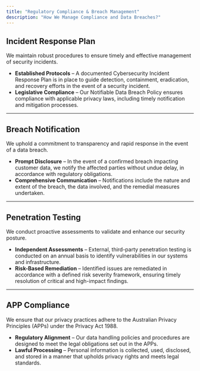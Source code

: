 ```yaml
---
title: "Regulatory Compliance & Breach Management"
description: "How We Manage Compliance and Data Breaches?"
---
```


## Incident Response Plan

We maintain robust procedures to ensure timely and effective management of security incidents.

- **Established Protocols** – A documented Cybersecurity Incident Response Plan is in place to guide detection, containment, eradication, and recovery efforts in the event of a security incident.
- **Legislative Compliance** – Our Notifiable Data Breach Policy ensures compliance with applicable privacy laws, including timely notification and mitigation processes.

---

## Breach Notification

We uphold a commitment to transparency and rapid response in the event of a data breach.

- **Prompt Disclosure** – In the event of a confirmed breach impacting customer data, we notify the affected parties without undue delay, in accordance with regulatory obligations.
- **Comprehensive Communication** – Notifications include the nature and extent of the breach, the data involved, and the remedial measures undertaken.

---

## Penetration Testing

We conduct proactive assessments to validate and enhance our security posture.

- **Independent Assessments** – External, third-party penetration testing is conducted on an annual basis to identify vulnerabilities in our systems and infrastructure.
- **Risk-Based Remediation** – Identified issues are remediated in accordance with a defined risk severity framework, ensuring timely resolution of critical and high-impact findings.

---

## APP Compliance

We ensure that our privacy practices adhere to the Australian Privacy Principles (APPs) under the Privacy Act 1988.

- **Regulatory Alignment** – Our data handling policies and procedures are designed to meet the legal obligations set out in the APPs.
- **Lawful Processing** – Personal information is collected, used, disclosed, and stored in a manner that upholds privacy rights and meets legal standards.
